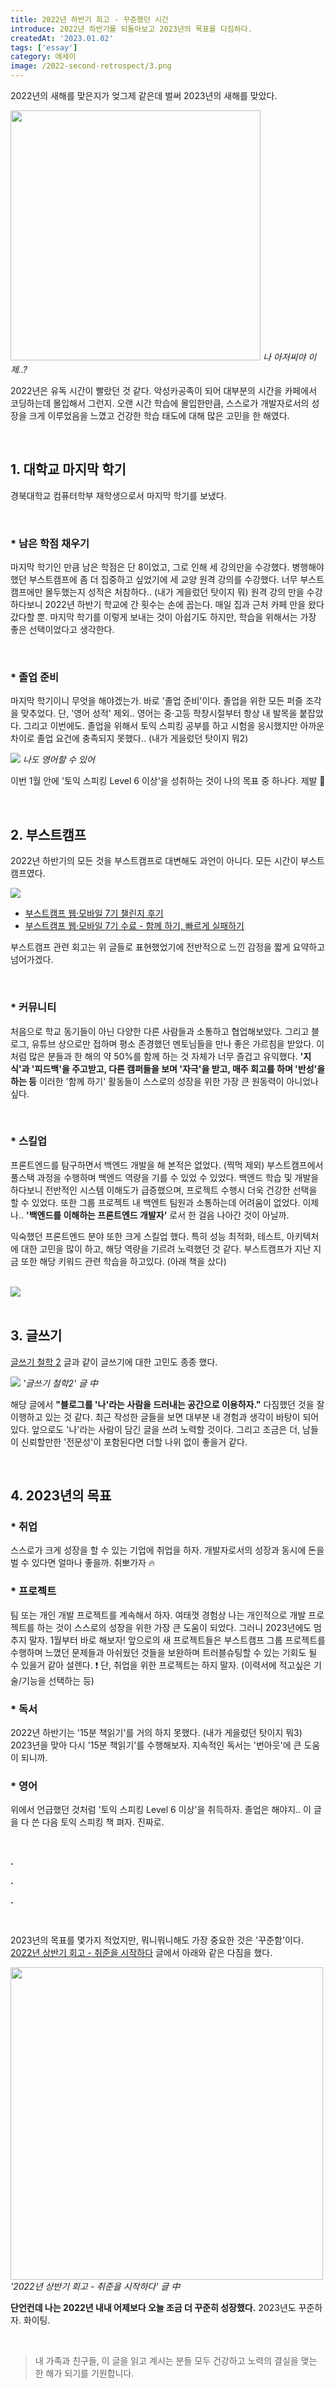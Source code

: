 ```yaml
---
title: 2022년 하반기 회고 - 꾸준했던 시간
introduce: 2022년 하반기를 되돌아보고 2023년의 목표를 다짐하다.
createdAt: '2023.01.02'
tags: ['essay']
category: 에세이
image: /2022-second-retrospect/3.png
---
```


2022년의 새해를 맞은지가 엊그제 같은데 벌써 2023년의 새해를 맞았다.

<img src="/2022-second-retrospect/1.png" width="400" />
<em>나 아저씨야 이제..?</em>

2022년은 유독 시간이 빨랐던 것 같다. 악성카공족이 되어 대부분의 시간을 카페에서 코딩하는데 몰입해서 그런지.
오랜 시간 학습에 몰입한만큼, 스스로가 개발자로서의 성장을 크게 이루었음을 느꼈고 건강한 학습 태도에 대해 많은 고민을 한 해였다.

<br />

## 1. 대학교 마지막 학기

경북대학교 컴퓨터학부 재학생으로서 마지막 학기를 보냈다.

<br />

### \* 남은 학점 채우기

마지막 학기인 만큼 남은 학점은 단 8이었고, 그로 인해 세 강의만을 수강했다.
병행해야 했던 부스트캠프에 좀 더 집중하고 싶었기에 세 교양 원격 강의를 수강했다.
너무 부스트캠프에만 몰두했는지 성적은 처참하다.. (내가 게을렀던 탓이지 뭐)
원격 강의 만을 수강하다보니 2022년 하반기 학교에 간 횟수는 손에 꼽는다.
매일 집과 근처 카페 만을 왔다 갔다할 뿐.
마지막 학기를 이렇게 보내는 것이 아쉽기도 하지만, 학습을 위해서는 가장 좋은 선택이었다고 생각한다.

<br />

### \* 졸업 준비

마지막 학기이니 무엇을 해야겠는가. 바로 '졸업 준비'이다.
졸업을 위한 모든 퍼즐 조각을 맞추었다. 단, '영어 성적' 제외..
영어는 중·고등 학창시절부터 항상 내 발목을 붙잡았다. 그리고 이번에도.
졸업을 위해서 토익 스피킹 공부를 하고 시험을 응시했지만 아까운 차이로 졸업 요건에 충족되지 못했다.. (내가 게을렀던 탓이지 뭐2)

<img src="/2022-second-retrospect/2.png" />
<em>나도 영어할 수 있어</em>

이번 1월 안에 '토익 스피킹 Level 6 이상'을 성취하는 것이 나의 목표 중 하나다. 제발 🙏

<br />

## 2. 부스트캠프

2022년 하반기의 모든 것을 부스트캠프로 대변해도 과언이 아니다. 모든 시간이 부스트캠프였다.

<img src="/2022-second-retrospect/3.png" />

<br />

- [부스트캠프 웹·모바일 7기 챌린지 후기](/post/boostcamp-challenge)
- [부스트캠프 웹·모바일 7기 수료 - 함께 하기, 빠르게 실패하기](/post/boostcamp-membership)

부스트캠프 관련 회고는 위 글들로 표현했었기에 전반적으로 느낀 감정을 짧게 요약하고 넘어가겠다.

<br />

### \* 커뮤니티

처음으로 학교 동기들이 아닌 다양한 다른 사람들과 소통하고 협업해보았다.
그리고 블로그, 유튜브 상으로만 접하며 평소 존경했던 멘토님들을 만나 좋은 가르침을 받았다.
이처럼 많은 분들과 한 해의 약 50%를 함께 하는 것 자체가 너무 즐겁고 유익했다.
**'지식'과 '피드백'을 주고받고, 다른 캠퍼들을 보며 '자극'을 받고, 매주 회고를 하며 '반성'을 하는 등**
이러한 '함께 하기' 활동들이 스스로의 성장을 위한 가장 큰 원동력이 아니었나 싶다.

<br />

### \* 스킬업

프론트엔드를 탐구하면서 백엔드 개발을 해 본적은 없었다. (찍먹 제외)
부스트캠프에서 풀스택 과정을 수행하며 백엔드 역량을 기를 수 있었 수 있었다.
백엔드 학습 및 개발을 하다보니 전반적인 시스템 이해도가 급증했으며, 프로젝트 수행시 더욱 건강한 선택을 할 수 있었다.
또한 그룹 프로젝트 내 백엔트 팀원과 소통하는데 어려움이 없었다.
이제 나.. **'백엔드를 이해하는 프론트엔드 개발자'** 로서 한 걸음 나아간 것이 아닐까.

익숙했던 프론트엔드 분야 또한 크게 스킬업 했다.
특히 성능 최적화, 테스트, 아키텍처에 대한 고민을 많이 하고, 해당 역량을 기르려 노력했던 것 같다.
부스트캠프가 지난 지금 또한 해당 키워드 관련 학습을 하고있다. (아래 책을 샀다)

<br />

<img src="/2022-second-retrospect/4.png" />

<br />
<br />

## 3. 글쓰기

[글쓰기 철학 2](https://east-star.tistory.com/31) 글과 같이 글쓰기에 대한 고민도 종종 했다.

<img src="/2022-second-retrospect/5.png" />
<em>'글쓰기 철학2' 글 中</em>

해당 글에서 **"블로그를 '나'라는 사람을 드러내는 공간으로 이용하자."** 다짐했던 것을 잘 이행하고 있는 것 같다.
최근 작성한 글들을 보면 대부분 내 경험과 생각이 바탕이 되어있다.
앞으로도 '나'라는 사람이 담긴 글을 쓰려 노력할 것이다.
그리고 조금은 더, 남들이 신뢰할만한 '전문성'이 포함된다면 더할 나위 없이 좋을거 같다.

<br />

## 4. 2023년의 목표

### \* 취업

스스로가 크게 성장을 할 수 있는 기업에 취업을 하자.
개발자로서의 성장과 동시에 돈을 벌 수 있다면 얼마나 좋을까.
취뽀가자 🔥

### \* 프로젝트

팀 또는 개인 개발 프로젝트를 계속해서 하자.
여태껏 경험상 나는 개인적으로 개발 프로젝트를 하는 것이 스스로의 성장을 위한 가장 큰 도움이 되었다.
그러니 2023년에도 멈추지 말자. 1월부터 바로 해보자!
앞으로의 새 프로젝트들은 부스트캠프 그룹 프로젝트를 수행하며 느꼈던 문제들과 아쉬웠던 것들을 보완하며 트러블슈팅할 수 있는 기회도 될 수 있을거 같아 설렌다.
❗️ 단, 취업을 위한 프로젝트는 하지 말자. (이력서에 적고싶은 기술/기능을 선택하는 등)

### \* 독서

2022년 하반기는 '15분 책읽기'를 거의 하지 못했다. (내가 게을렀던 탓이지 뭐3)
2023년을 맞아 다시 '15분 책읽기'를 수행해보자.
지속적인 독서는 '번아웃'에 큰 도움이 되니까.

### \* 영어

위에서 언급했던 것처럼 '토익 스피킹 Level 6 이상'을 취득하자.
졸업은 해야지..
이 글을 다 쓴 다음 토익 스피킹 책 펴자. 진짜로.

<br />

<p className="text-center">
  <strong>.</strong>
</p>

<p className="text-center">
  <strong>.</strong>
</p>

<p className="text-center">
  <strong>.</strong>
</p>

<br />

2023년의 목표를 몇가지 적었지만, 뭐니뭐니해도 가장 중요한 것은 '꾸준함'이다.
[2022년 상반기 회고 - 취준을 시작하다](https://east-star.tistory.com/27) 글에서 아래와 같은 다짐을 했다.

<img src="/2022-second-retrospect/6.png" width="500" />
<em>'2022년 상반기 회고 - 취준을 시작하다' 글 中</em>

**단언컨데 나는 2022년 내내 어제보다 오늘 조금 더 꾸준히 성장했다.**
2023년도 꾸준하자. 화이팅.

<br />

> 내 가족과 친구들, 이 글을 읽고 계시는 분들 모두 건강하고 노력의 결실을 맺는 한 해가 되기를 기원합니다.
